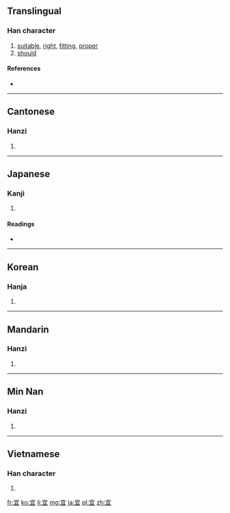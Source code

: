{{also|冝}}
==Translingual==

===Han character===
{{Han char|rn=40|rad=宀|as=05|sn=8|four=3010<sub>7</sub>|canj=十月一 (JBM)|ids=⿱[[宀]][[且]]}}

# [[suitable]], [[right]], [[fitting]], [[proper]]
# [[should]]

====References====
* {{Han ref|kx=0284.030|dkj=07111|dj=0561.020|hdz=20920.060|uh=5B9C|ud=23452|bh=A979|bd=43385}}

----

==Cantonese==

===Hanzi===
{{yue-hanzi|jyut=[[ji4]]|y=yi4}}

# {{defn|lang=yue|sort=宀05}}

----

==Japanese==

===Kanji===
{{ja-kanji|grade=c|rs=宀05}}

# {{defn|lang=ja|sort=宀05}}

====Readings====
* {{ja-readings|on=[[ぎ]] (gi)|kun=[[よろしい]] (yoroshii), [[むべ]] (mube)}}

----

==Korean==

===Hanja===
{{ko-hanja|hangeul=의|rv=ui|mr=ŭi}}

# {{defn|lang=ko|sort=宀05}}

----

==Mandarin==

===Hanzi===
{{cmn-hanzi|pin=[[hé]] ([[he2]]), [[yí]] ([[yi2]])|wg=ho<sup>2</sup>, i<sup>2</sup>}}

# {{defn|lang=cmn|sort=宀05}}

----

==Min Nan==

===Hanzi===
{{nan-hanzi|poj=gî}}

# {{defn|lang=nan}}

----

==Vietnamese==

===Han character===
{{vi-hantu|[[nghi]], [[ngơi]], [[nghe]]|rs=宀05}}

# {{defn|lang=vi|sort=宀05}}

[[fr:宜]]
[[ko:宜]]
[[li:宜]]
[[mg:宜]]
[[ja:宜]]
[[pl:宜]]
[[zh:宜]]